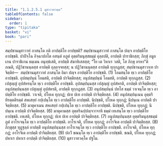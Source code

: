 ```yaml
---
title: "1.1.2.5.1 มุสาวาทวคฺค"
tableOfContents: false
sidebar:
  order: 1
type: "tipitaka"
basket: "vi"
book: "pari"
---
```



<DynamicBreadcrumb />

<Division number="165" book="pari">

<Paragraph number="385" book="pari">
สมฺปชานมุสาวาทํ ภาสนฺโต กติ อาปตฺติโย อาปชฺชติ? สมฺปชานมุสาวาทํ ภาสนฺโต ปญฺจ อาปตฺติโย อาปชฺชติ. ปาปิจฺโฉ อิจฺฉาปกโต อสนฺตํ อภูตํ อุตฺตริมนุสฺสธมฺมํ อุลฺลปติ, อาปตฺติ ปาราชิกสฺส; ภิกฺขุํ อมูลเกน ปาราชิเกน ธมฺเมน อนุทฺธํเสติ, อาปตฺติ สํฆาทิเสสสฺส; “โย เต วิหาเร วสติ, โส ภิกฺขุ อรหา”ติ ภณติ, ปฏิวิชานนฺตสฺส อาปตฺติ ถุลฺลจฺจยสฺส; น ปฏิวิชานนฺตสฺส อาปตฺติ ทุกฺกฏสฺส; สมฺปชานมุสาวาเท ปาจิตฺติยํ—  สมฺปชานมุสาวาทํ ภาสนฺโต อิมา ปญฺจ อาปตฺติโย อาปชฺชติ. (1)
</Paragraph>

<Paragraph number="386" book="pari">
โอมสนฺโต ทฺเว อาปตฺติโย อาปชฺชติ. อุปสมฺปนฺนํ โอมสติ, อาปตฺติ ปาจิตฺติยสฺส; อนุปสมฺปนฺนํ โอมสติ, อาปตฺติ ทุกฺกฏสฺส. (2)
</Paragraph>

<Paragraph number="387" book="pari">
เปสุญฺญํ อุปสํหรนฺโต ทฺเว อาปตฺติโย อาปชฺชติ. อุปสมฺปนฺนสฺส เปสุญฺญํ อุปสํหรติ, อาปตฺติ ปาจิตฺติยสฺส; อนุปสมฺปนฺนสฺส เปสุญฺญํ อุปสํหรติ, อาปตฺติ ทุกฺกฏสฺส. (3)
</Paragraph>

<Paragraph number="388" book="pari">
อนุปสมฺปนฺนํ ปทโส ธมฺมํ วาเจนฺโต ทฺเว อาปตฺติโย อาปชฺชติ. วาเจติ, ปโยเค ทุกฺกฏํ; ปเท ปเท อาปตฺติ ปาจิตฺติยสฺส. (4)
</Paragraph>

<Paragraph number="389" book="pari">
อนุปสมฺปนฺเนน อุตฺตริทิรตฺตติรตฺตํ สหเสยฺยํ กปฺเปนฺโต ทฺเว อาปตฺติโย อาปชฺชติ. นิปชฺชติ, ปโยเค ทุกฺกฏํ; นิปนฺเน อาปตฺติ ปาจิตฺติยสฺส. (5)
</Paragraph>

<Paragraph number="390" book="pari">
มาตุคาเมน สหเสยฺยํ กปฺเปนฺโต ทฺเว อาปตฺติโย อาปชฺชติ. นิปชฺชติ, ปโยเค ทุกฺกฏํ; นิปนฺเน อาปตฺติ ปาจิตฺติยสฺส. (6)
</Paragraph>

<Paragraph number="391" book="pari">
มาตุคามสฺส อุตฺตริฉปฺปญฺจวาจาหิ ธมฺมํ เทเสนฺโต ทฺเว อาปตฺติโย อาปชฺชติ. เทเสติ, ปโยเค ทุกฺกฏํ; ปเท ปเท อาปตฺติ ปาจิตฺติยสฺส. (7)
</Paragraph>

<Paragraph number="392" book="pari">
อนุปสมฺปนฺนสฺส อุตฺตริมนุสฺสธมฺมํ ภูตํ อาโรเจนฺโต ทฺเว อาปตฺติโย อาปชฺชติ. อาโรเจติ, ปโยเค ทุกฺกฏํ; อาโรจิเต อาปตฺติ ปาจิตฺติยสฺส. (8)
</Paragraph>

<Paragraph number="393" book="pari">
ภิกฺขุสฺส ทุฏฺฐุลฺลํ อาปตฺติํ อนุปสมฺปนฺนสฺส อาโรเจนฺโต ทฺเว อาปตฺติโย อาปชฺชติ. อาโรเจติ, ปโยเค ทุกฺกฏํ; อาโรจิเต อาปตฺติ ปาจิตฺติยสฺส. (9)
</Paragraph>

<Paragraph number="394" book="pari">
ปถวิํ ขณนฺโต ทฺเว อาปตฺติโย อาปชฺชติ. ขณติ, ปโยเค ทุกฺกฏํ; ปหาเร ปหาเร อาปตฺติ ปาจิตฺติยสฺส. (10)

</Paragraph>
</Division>

<Paragraph number="395" type="center" book="pari">
มุสาวาทวคฺโค ปฐโม.
</Paragraph>